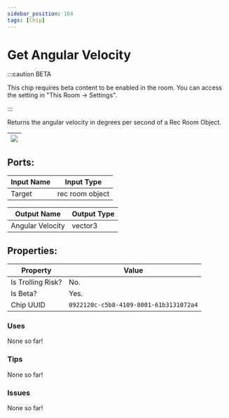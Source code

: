```yaml
---
sidebar_position: 164
tags: [Chip]
---
```


# Get Angular Velocity
:::caution BETA

This chip requires beta content to be enabled in the room. You can access the setting in "This Room -> Settings".

:::

Returns the angular velocity in degrees per second of a Rec Room Object.

| ![](https://images-ext-2.discordapp.net/external/MPmIaQzlEPmgGWlgi-WxBBXt0Bjv_zWPkg1y1f_sy3s/https/www.recroomcircuits.com/image/circuit/absolute-value?width=206&height=108) |
|-----|

## Ports:

| Input Name | Input Type |
|-----------|-----------|
| Target | rec room object |

| Output Name | Output Type |
|-----------|-----------|
| Angular Velocity | vector3 |

## Properties:

| Property  | Value |
|-------------------|-----------|
| Is Trolling Risk? | No. |
| Is Beta? | Yes. |
| Chip UUID | `0922120c-c5b8-4109-8001-61b3131072a4` |

### Uses

None so far!

### Tips

None so far!

### Issues

None so far!